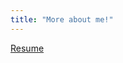 ```yaml
---
title: "More about me!"
---
```


[Resume](https://docs.google.com/document/d/1Hrwe8QBTt498tWLNC6oz142PnwLDLEgD0YQe6bE0s5Y/edit?usp=sharing)